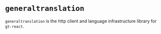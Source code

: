# `generaltranslation`

`generaltranslation` is the http client and language infrastructure library for `gt-react`.